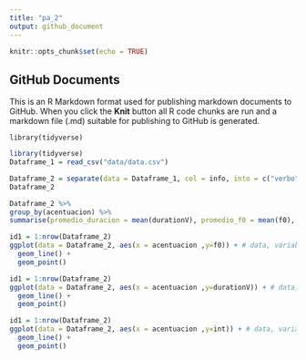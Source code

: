 ```yaml
---
title: "pa_2"
output: github_document
---
```


```r
knitr::opts_chunk$set(echo = TRUE)
```

## GitHub Documents

This is an R Markdown format used for publishing markdown documents to GitHub. When you click the **Knit** button all R code chunks are run and a markdown file (.md) suitable for publishing to GitHub is generated.

```library(tidyverse)```

```r
library(tidyverse)
Dataframe_1 = read_csv("data/data.csv")
```

```r
Dataframe_2 = separate(data = Dataframe_1, col = info, into = c("verbo", "acentuacion"), sep = "_") 
Dataframe_2
```

```r
Dataframe_2 %>%
group_by(acentuacion) %>%
summarise(promedio_duracion = mean(durationV), promedio_f0 = mean(f0), promedio_intensidad = mean(int)) 
```

```r
id1 = 1:nrow(Dataframe_2)
ggplot(data = Dataframe_2, aes(x = acentuacion ,y=f0)) + # data, variables, tipo de grafico 
  geom_line() +
  geom_point()
```

```r
id1 = 1:nrow(Dataframe_2)
ggplot(data = Dataframe_2, aes(x = acentuacion ,y=durationV)) + # data, variables, tipo de grafico
  geom_line() +
  geom_point()  
```

```r
id1 = 1:nrow(Dataframe_2)
ggplot(data = Dataframe_2, aes(x = acentuacion ,y=int)) + # data, variables, tipo de grafico
  geom_line() +
  geom_point() 
```

  
